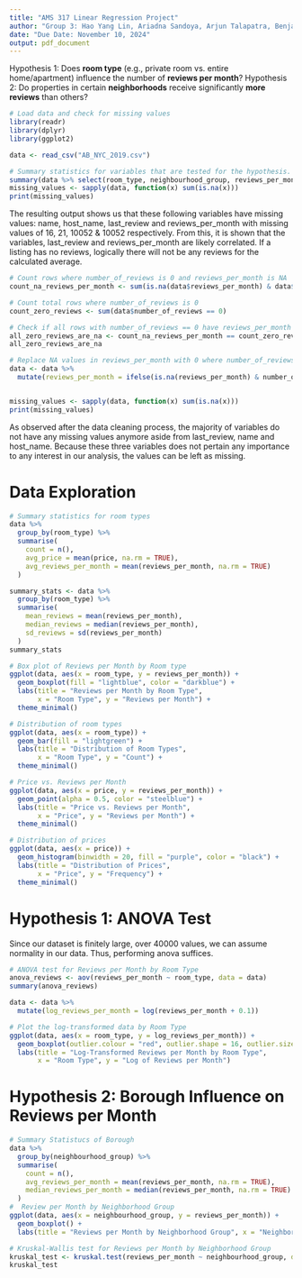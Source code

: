 ```yaml
---
title: "AMS 317 Linear Regression Project"
author: "Group 3: Hao Yang Lin, Ariadna Sandoya, Arjun Talapatra, Benjamin Novik"
date: "Due Date: November 10, 2024"
output: pdf_document
---
```

Hypothesis 1: Does **room type** (e.g., private room vs. entire home/apartment) influence the number of **reviews per month**?
Hypothesis 2: Do properties in certain **neighborhoods** receive significantly **more reviews** than others?

```r
# Load data and check for missing values
library(readr)
library(dplyr)
library(ggplot2)

data <- read_csv("AB_NYC_2019.csv")

# Summary statistics for variables that are tested for the hypothesis.
summary(data %>% select(room_type, neighbourhood_group, reviews_per_month))
missing_values <- sapply(data, function(x) sum(is.na(x)))
print(missing_values)
```
The resulting output shows us that these following variables have missing values: name, host_name, last_review and reviews_per_month with missing values of 16, 21, 10052 & 10052 respectively. From this, it is shown that the variables, last_review and reviews_per_month are likely correlated. If a listing has no reviews, logically there will not be any reviews for the calculated average. 

```r
# Count rows where number_of_reviews is 0 and reviews_per_month is NA
count_na_reviews_per_month <- sum(is.na(data$reviews_per_month) & data$number_of_reviews == 0)

# Count total rows where number_of_reviews is 0
count_zero_reviews <- sum(data$number_of_reviews == 0)

# Check if all rows with number_of_reviews == 0 have reviews_per_month as NA
all_zero_reviews_are_na <- count_na_reviews_per_month == count_zero_reviews
all_zero_reviews_are_na

# Replace NA values in reviews_per_month with 0 where number_of_reviews is 0
data <- data %>%
  mutate(reviews_per_month = ifelse(is.na(reviews_per_month) & number_of_reviews == 0, 0, reviews_per_month))


missing_values <- sapply(data, function(x) sum(is.na(x)))
print(missing_values)
```
As observed after the data cleaning process, the majority of variables do not have any missing values anymore aside from last_review, name and host_name. Because these three variables does not pertain any importance to any interest in our analysis, the values can be left as missing.  

# Data Exploration
```r
# Summary statistics for room types
data %>%
  group_by(room_type) %>%
  summarise(
    count = n(),
    avg_price = mean(price, na.rm = TRUE),
    avg_reviews_per_month = mean(reviews_per_month, na.rm = TRUE)
  )

summary_stats <- data %>%
  group_by(room_type) %>%
  summarise(
    mean_reviews = mean(reviews_per_month),
    median_reviews = median(reviews_per_month),
    sd_reviews = sd(reviews_per_month)
  )
summary_stats

# Box plot of Reviews per Month by Room type
ggplot(data, aes(x = room_type, y = reviews_per_month)) +
  geom_boxplot(fill = "lightblue", color = "darkblue") +
  labs(title = "Reviews per Month by Room Type",
       x = "Room Type", y = "Reviews per Month") +
  theme_minimal()

# Distribution of room types
ggplot(data, aes(x = room_type)) +
  geom_bar(fill = "lightgreen") +
  labs(title = "Distribution of Room Types",
       x = "Room Type", y = "Count") +
  theme_minimal()

# Price vs. Reviews per Month
ggplot(data, aes(x = price, y = reviews_per_month)) +
  geom_point(alpha = 0.5, color = "steelblue") +
  labs(title = "Price vs. Reviews per Month",
       x = "Price", y = "Reviews per Month") +
  theme_minimal()

# Distribution of prices
ggplot(data, aes(x = price)) +
  geom_histogram(binwidth = 20, fill = "purple", color = "black") +
  labs(title = "Distribution of Prices",
       x = "Price", y = "Frequency") +
  theme_minimal()
```

# Hypothesis 1: ANOVA Test  
Since our dataset is finitely large, over 40000 values, we can assume normality in our data. Thus, performing anova suffices.

```r
# ANOVA test for Reviews per Month by Room Type
anova_reviews <- aov(reviews_per_month ~ room_type, data = data)
summary(anova_reviews)

data <- data %>%
  mutate(log_reviews_per_month = log(reviews_per_month + 0.1))

# Plot the log-transformed data by Room Type
ggplot(data, aes(x = room_type, y = log_reviews_per_month)) +
  geom_boxplot(outlier.colour = "red", outlier.shape = 16, outlier.size = 2) +
  labs(title = "Log-Transformed Reviews per Month by Room Type",
       x = "Room Type", y = "Log of Reviews per Month")

```

# Hypothesis 2: Borough Influence on Reviews per Month
```r
# Summary Statistucs of Borough
data %>%
  group_by(neighbourhood_group) %>%
  summarise(
    count = n(),
    avg_reviews_per_month = mean(reviews_per_month, na.rm = TRUE),
    median_reviews_per_month = median(reviews_per_month, na.rm = TRUE)
  )
#  Review per Month by Neighborhood Group
ggplot(data, aes(x = neighbourhood_group, y = reviews_per_month)) +
  geom_boxplot() +
  labs(title = "Reviews per Month by Neighborhood Group", x = "Neighborhood Group", y = "Reviews per Month")

# Kruskal-Wallis test for Reviews per Month by Neighborhood Group
kruskal_test <- kruskal.test(reviews_per_month ~ neighbourhood_group, data = data)
kruskal_test
```